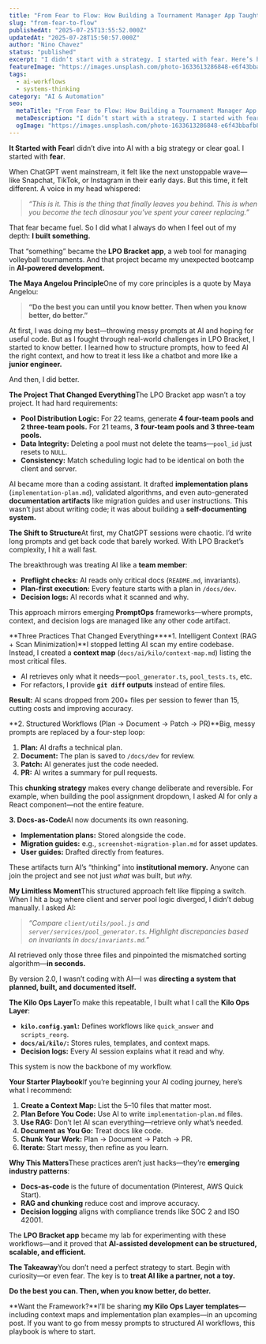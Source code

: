 ```yaml
---
title: "From Fear to Flow: How Building a Tournament Manager App Taught Me to Scale with AI"
slug: "from-fear-to-flow"
publishedAt: "2025-07-25T13:55:52.000Z"
updatedAt: "2025-07-28T15:50:57.000Z"
author: "Nino Chavez"
status: "published"
excerpt: "I didn’t start with a strategy. I started with fear. Here’s how a grassroots volleyball app turned into my personal AI bootcamp—and the repeatable framework I built along the way."
featureImage: "https://images.unsplash.com/photo-1633613286848-e6f43bbafb8d?crop=entropy&cs=tinysrgb&fit=max&fm=jpg&ixid=M3wxMTc3M3wwfDF8c2VhcmNofDF8fGRvdWJ0fGVufDB8fHx8MTc1MzQ1MTc0MHww&ixlib=rb-4.1.0&q=80&w=2000"
tags:
  - ai-workflows
  - systems-thinking
category: "AI & Automation"
seo:
  metaTitle: "From Fear to Flow: How Building a Tournament Manager App Taught Me to Scale with AI"
  metaDescription: "I didn’t start with a strategy. I started with fear. Here’s how a grassroots volleyball app turned into my personal AI bootcamp—and the repeatable framework I built along the way."
  ogImage: "https://images.unsplash.com/photo-1633613286848-e6f43bbafb8d?crop=entropy&cs=tinysrgb&fit=max&fm=jpg&ixid=M3wxMTc3M3wwfDF8c2VhcmNofDF8fGRvdWJ0fGVufDB8fHx8MTc1MzQ1MTc0MHww&ixlib=rb-4.1.0&q=80&w=2000"
---
```

**It Started with Fear**I didn’t dive into AI with a big strategy or clear goal. I started with **fear**.

When ChatGPT went mainstream, it felt like the next unstoppable wave—like Snapchat, TikTok, or Instagram in their early days. But this time, it felt different. A voice in my head whispered:

> *“This is it. This is the thing that finally leaves you behind. This is when you become the tech dinosaur you’ve spent your career replacing.”*

That fear became fuel. So I did what I always do when I feel out of my depth: **I built something.**

That “something” became the **LPO Bracket app**, a web tool for managing volleyball tournaments. And that project became my unexpected bootcamp in **AI-powered development.**

**The Maya Angelou Principle**One of my core principles is a quote by Maya Angelou:

> **“Do the best you can until you know better. Then when you know better, do better.”**

At first, I was doing my best—throwing messy prompts at AI and hoping for useful code. But as I fought through real-world challenges in LPO Bracket, I started to know better. I learned how to structure prompts, how to feed AI the right context, and how to treat it less like a chatbot and more like a **junior engineer.**

And then, I did better.

**The Project That Changed Everything**The LPO Bracket app wasn’t a toy project. It had hard requirements:

- **Pool Distribution Logic:** For 22 teams, generate **4 four-team pools and 2 three-team pools.** For 21 teams, **3 four-team pools and 3 three-team pools.**
- **Data Integrity:** Deleting a pool must not delete the teams—`pool_id` just resets to `NULL`.
- **Consistency:** Match scheduling logic had to be identical on both the client and server.

AI became more than a coding assistant. It drafted **implementation plans** (`implementation-plan.md`), validated algorithms, and even auto-generated **documentation artifacts** like migration guides and user instructions. This wasn’t just about writing code; it was about building a **self-documenting system.**

**The Shift to Structure**At first, my ChatGPT sessions were chaotic. I’d write long prompts and get back code that barely worked. With LPO Bracket’s complexity, I hit a wall fast.

The breakthrough was treating AI like a **team member**:

- **Preflight checks:** AI reads only critical docs (`README.md`, invariants).
- **Plan-first execution:** Every feature starts with a plan in `/docs/dev`.
- **Decision logs:** AI records what it scanned and why.

This approach mirrors emerging **PromptOps** frameworks—where prompts, context, and decision logs are managed like any other code artifact.

**Three Practices That Changed Everything****1. Intelligent Context (RAG + Scan Minimization)**I stopped letting AI scan my entire codebase. Instead, I created a **context map** (`docs/ai/kilo/context-map.md`) listing the most critical files.

- AI retrieves only what it needs—`pool_generator.ts`, `pool_tests.ts`, etc.
- For refactors, I provide **`git diff` outputs** instead of entire files.

**Result:** AI scans dropped from 200+ files per session to fewer than 15, cutting costs and improving accuracy.

**2. Structured Workflows (Plan → Document → Patch → PR)**Big, messy prompts are replaced by a four-step loop:

1. **Plan:** AI drafts a technical plan.
2. **Document:** The plan is saved to `/docs/dev` for review.
3. **Patch:** AI generates just the code needed.
4. **PR:** AI writes a summary for pull requests.

This **chunking strategy** makes every change deliberate and reversible. For example, when building the pool assignment dropdown, I asked AI for only a React component—not the entire feature.

**3. Docs-as-Code**AI now documents its own reasoning.

- **Implementation plans:** Stored alongside the code.
- **Migration guides:** e.g., `screenshot-migration-plan.md` for asset updates.
- **User guides:** Drafted directly from features.

These artifacts turn AI’s “thinking” into **institutional memory.** Anyone can join the project and see not just *what* was built, but *why.*

**My Limitless Moment**This structured approach felt like flipping a switch. When I hit a bug where client and server pool logic diverged, I didn’t debug manually. I asked AI:

> *“Compare `client/utils/pool.js` and `server/services/pool_generator.ts`. Highlight discrepancies based on invariants in `docs/invariants.md`.”*

AI retrieved only those three files and pinpointed the mismatched sorting algorithm—**in seconds.**

By version 2.0, I wasn’t coding with AI—I was **directing a system that planned, built, and documented itself.**

**The Kilo Ops Layer**To make this repeatable, I built what I call the **Kilo Ops Layer**:

- **`kilo.config.yaml`:** Defines workflows like `quick_answer` and `scripts_reorg`.
- **`docs/ai/kilo/`:** Stores rules, templates, and context maps.
- **Decision logs:** Every AI session explains what it read and why.

This system is now the backbone of my workflow.

**Your Starter Playbook**If you’re beginning your AI coding journey, here’s what I recommend:

1. **Create a Context Map:** List the 5–10 files that matter most.
2. **Plan Before You Code:** Use AI to write `implementation-plan.md` files.
3. **Use RAG:** Don’t let AI scan everything—retrieve only what’s needed.
4. **Document as You Go:** Treat docs like code.
5. **Chunk Your Work:** Plan → Document → Patch → PR.
6. **Iterate:** Start messy, then refine as you learn.

**Why This Matters**These practices aren’t just hacks—they’re **emerging industry patterns**:

- **Docs-as-code** is the future of documentation (Pinterest, AWS Quick Start).
- **RAG and chunking** reduce cost and improve accuracy.
- **Decision logging** aligns with compliance trends like SOC 2 and ISO 42001.

The **LPO Bracket app** became my lab for experimenting with these workflows—and it proved that **AI-assisted development can be structured, scalable, and efficient.**

**The Takeaway**You don’t need a perfect strategy to start. Begin with curiosity—or even fear. The key is to **treat AI like a partner, not a toy.**

**Do the best you can. Then, when you know better, do better.**

**Want the Framework?**I’ll be sharing **my Kilo Ops Layer templates**—including context maps and implementation plan examples—in an upcoming post. If you want to go from messy prompts to structured AI workflows, this playbook is where to start.
